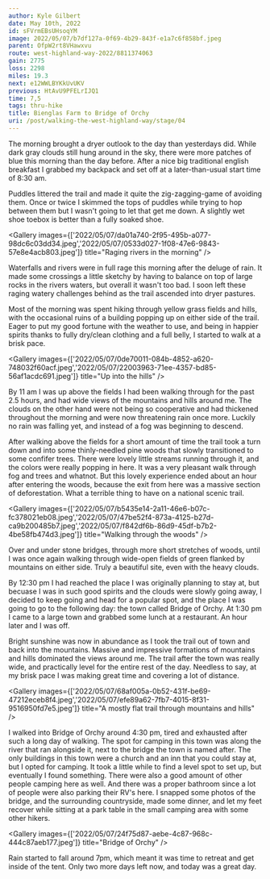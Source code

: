 ```yaml
---
author: Kyle Gilbert
date: May 10th, 2022
id: sFVrmEBsUHsoqYM
image: 2022/05/07/b7df127a-0f69-4b29-843f-e1a7c6f858bf.jpeg
parent: OfpW2rt8VHawxvu
route: west-highland-way-2022/8811374063
gain: 2775
loss: 2298
miles: 19.3
next: e12WWLBYKkUvUKV
previous: HtAvU9PFELrIJQ1
time: 7,5
tags: thru-hike
title: Bienglas Farm to Bridge of Orchy
uri: /post/walking-the-west-highland-way/stage/04
---
```


<Stats />

<Route />

The morning brought a dryer outlook to the day than yesterdays did. While
dark gray clouds still hung around in the sky, there were more patches of blue
this morning than the day before. After a nice big traditional english breakfast
I grabbed my backpack and set off at a later-than-usual start time of 8:30 am.

Puddles littered the trail and made it quite the zig-zagging-game of avoiding
them. Once or twice I skimmed the tops of puddles while trying to hop between
them but I wasn't going to let that get me down. A slightly wet shoe toebox
is better than a fully soaked shoe.

<Gallery images={['2022/05/07/da01a740-2f95-495b-a077-98dc6c03dd34.jpeg','2022/05/07/0533d027-1f08-47e6-9843-57e8e4acb803.jpeg']} title="Raging rivers in the morning" />

Waterfalls and rivers were in full rage this morning after the deluge of rain.
It made some crossings a little sketchy by having to balance on top of large
rocks in the rivers waters, but overall it wasn't too bad. I soon left these
raging watery challenges behind as the trail ascended into dryer pastures.

Most of the morning was spent hiking through yellow grass fields and hills,
with the occasional ruins of a building popping up on either side of the trail.
Eager to put my good fortune with the weather to use, and being in happier
spirits thanks to fully dry/clean clothing and a full belly, I started to walk
at a brisk pace.

<Gallery images={['2022/05/07/0de70011-084b-4852-a620-748032f60acf.jpeg','2022/05/07/22003963-71ee-4357-bd85-56af1acdc691.jpeg']} title="Up into the hills" />

By 11 am I was up above the fields I had been walking through for the past 2.5
hours, and had wide views of the mountains and hills around me. The clouds on
the other hand were not being so cooperative and had thickened throughout the
morning and were now threatening rain once more. Luckily no rain was falling
yet, and instead of a fog was beginning to descend.

After walking above the fields for a short amount of time the trail took a turn
down and into some thinly-needled pine woods that slowly transitioned to some
confifer trees. There were lovely little streams running through it, and the
colors were really popping in here. It was a very pleasant walk through fog
and trees and whatnot. But this lovely experience ended about an hour after
entering the woods, because the exit from here was a massive section of
deforestation. What a terrible thing to have on a national scenic trail.

<Gallery images={['2022/05/07/b5435e14-2a11-46e6-b07c-fc378021eb08.jpeg','2022/05/07/47be52f4-873a-4125-b27d-ca9b200485b7.jpeg','2022/05/07/f842df6b-86d9-45df-b7b2-4be58fb474d3.jpeg']} title="Walking through the woods" />

Over and under stone bridges, through more short stretches of woods, until I was
once again walking through wide-open fields of green flanked by mountains on
either side. Truly a beautiful site, even with the heavy clouds.

By 12:30 pm I had reached the place I was originally planning to stay at, but
becuase I was in such good spirits and the clouds were slowly going away, I
decided to keep going and head for a popular spot, and the place I was going to
go to the following day: the town called Bridge of Orchy. At 1:30 pm I came to
a large town and grabbed some lunch at a restaurant. An hour later and I was off.

Bright sunshine was now in abundance as I took the trail out of town and back
into the mountains. Massive and impressive formations of mountains and hills
dominated the views around me. The trail after the town was really wide, and
practically level for the entire rest of the day. Needless to say, at my brisk
pace I was making great time and covering a lot of distance.

<Gallery images={['2022/05/07/68af005a-0b52-431f-be69-47212eceb8f4.jpeg','2022/05/07/efe89a62-7fb7-4015-8f31-9516950fd7e5.jpeg']} title="A mostly flat trail through mountains and hills" />

I walked into Bridge of Orchy around 4:30 pm, tired and exhausted after such a
long day of walking. The spot for camping in this town was along the river that
ran alongside it, next to the bridge the town is named after. The only buildings
in this town were a church and an inn that you could stay at, but I opted for
camping. It took a little while to find a level spot to set up, but eventually
I found something. There were also a good amount of other people camping here
as well. And there was a proper bathroom since a lot of people were also parking
their RV's here. I snapped some photos of the bridge, and the surrounding
countryside, made some dinner, and let my feet recover while sitting at a park
table in the small camping area with some other hikers.

<Gallery images={['2022/05/07/24f75d87-aebe-4c87-968c-444c87aeb177.jpeg']} title="Bridge of Orchy" />

Rain started to fall around 7pm, which meant it was time to retreat and get
inside of the tent. Only two more days left now, and today was a great day.

